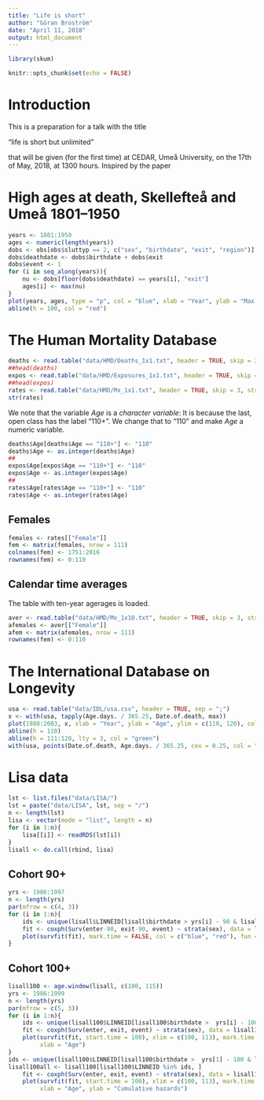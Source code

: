 ```yaml
---
title: "Life is short"
author: "Göran Broström"
date: "April 11, 2018"
output: html_document
---
```


```r
library(skum)
```

```r
knitr::opts_chunk$set(echo = FALSE)
```

# Introduction

This is a preparation for a talk with the title

"life is short but unlimited"

that will be given (for the first time) at CEDAR, Umeå University, on the 17th of May, 2018, at 1300 hours. Inspired by the paper


# High ages at death, Skellefteå and Umeå 1801--1950

```r
years <- 1801:1950
ages <- numeric(length(years))
dobs <- obs[obs$sluttyp == 2, c("sex", "birthdate", "exit", "region")]
dobs$deathdate <- dobs$birthdate + dobs$exit
dobs$event <- 1
for (i in seq_along(years)){
    nu <- dobs[floor(dobs$deathdate) == years[i], "exit"]
    ages[i] <- max(nu)
}
plot(years, ages, type = "p", col = "blue", xlab = "Year", ylab = "Max death age") 
abline(h = 100, col = "red")
```

# The Human Mortality Database

```r
deaths <- read.table("data/HMD/Deaths_1x1.txt", header = TRUE, skip = 3, stringsAsFactors = FALSE, na.strings = ".")
##head(deaths)
expos <- read.table("data/HMD/Exposures_1x1.txt", header = TRUE, skip = 3, stringsAsFactors = FALSE, na.strings = ".")
##head(expos)
rates <- read.table("data/HMD/Mx_1x1.txt", header = TRUE, skip = 3, stringsAsFactors = FALSE, na.strings = ".")
str(rates)
```

We note that the variable *Age* is a *character variable*: It is because the last, open class has the label "110+". We change that to "110" and make *Age* a numeric variable.

```r
deaths$Age[deaths$Age == "110+"] <- "110"
deaths$Age <- as.integer(deaths$Age)
##
expos$Age[expos$Age == "110+"] <- "110"
expos$Age <- as.integer(expos$Age)
##
rates$Age[rates$Age == "110+"] <- "110"
rates$Age <- as.integer(rates$Age)
```

## Females

```r
females <- rates[["Female"]]
fem <- matrix(females, nrow = 111)
colnames(fem) <- 1751:2016
rownames(fem) <- 0:110
```

## Calendar time averages 

The table with ten-year agerages is loaded.

```r
aver <- read.table("data/HMD/Mx_1x10.txt", header = TRUE, skip = 3, stringsAsFactors = FALSE, na.strings = ".")
afemales <- aver[["Female"]]
afem <- matrix(afemales, nrow = 111)
rownames(fem) <- 0:110
```

# The International Database on Longevity

```r
usa <- read.table("data/IDL/usa.csv", header = TRUE, sep = ";")
x <- with(usa, tapply(Age.days. / 365.25, Date.of.death, max))
plot(1980:2003, x, xlab = "Year", ylab = "Age", ylim = c(110, 120), col = "blue")
abline(h = 110)
abline(h = 111:120, lty = 3, col = "green")    
with(usa, points(Date.of.death, Age.days. / 365.25, cex = 0.25, col = "blue"))
```

# Lisa data

```r
lst <- list.files("data/LISA/")
lst = paste("data/LISA", lst, sep = "/")
n <- length(lst)
lisa <- vector(mode = "list", length = n)
for (i in 1:n){
    lisa[[i]] <- readRDS(lst[i])
}
lisall <- do.call(rbind, lisa)
```

## Cohort 90+

```r
yrs <- 1986:1997
n <- length(yrs)
par(mfrow = c(4, 3))
for (i in 1:n){
    ids <- unique(lisall$LINNEID[lisall$birthdate > yrs[i] - 90 & lisall$birthdate <= yrs[i] - 89])
    fit <- coxph(Surv(enter-90, exit-90, event) ~ strata(sex), data = lisall[lisall$LINNEID %in% ids, ])
    plot(survfit(fit), mark.time = FALSE, col = c("blue", "red"), fun = "cumhaz", main = yrs[i])
}
```

## Cohort 100+

```r
lisall100 <- age.window(lisall, c(100, 115))
yrs <- 1986:1999
n <- length(yrs)
par(mfrow = c(5, 3))
for (i in 1:n){
    ids <- unique(lisall100$LINNEID[lisall100$birthdate >  yrs[i] - 100 & lisall100$birthdate <= yrs[i] - 99])
    fit <- coxph(Surv(enter, exit, event) ~ strata(sex), data = lisall100[lisall100$LINNEID %in% ids, ])
    plot(survfit(fit, start.time = 100), xlim = c(100, 113), mark.time = FALSE, col = c("blue", "red"), fun = "cumhaz", main = yrs[i], ylim = c(0, 6.5),
         xlab = "Age")
}
ids <- unique(lisall100$LINNEID[lisall100$birthdate >  yrs[1] - 100 & lisall100$birthdate <= yrs[n] - 99])
lisall100all <- lisall100[lisall100$LINNEID %in% ids, ]
    fit <- coxph(Surv(enter, exit, event) ~ strata(sex), data = lisall100all)
    plot(survfit(fit, start.time = 100), xlim = c(100, 113), mark.time = FALSE, col = c("blue", "red"), fun = "cumhaz", main = "1986-1999", ylim = c(0, 6.5),
         xlab = "Age", ylab = "Cumulative hazards")
```


